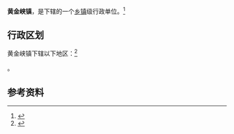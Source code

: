 {{中国乡级行政区|61/07/23/111/000}}

'''黄金峡镇'''，是{{PRC admin/fullname|61/07/23/111/000|3}}下辖的一个[[乡镇|乡镇]]级行政单位。<ref>{{PRC admin/ref sgc|{{PRC admin/parent|61/07/23/111/000}}}}</ref>

== 行政区划 ==

黄金峡镇下辖以下地区：<ref>{{PRC admin/ref sgc|61/07/23/111/000}}</ref>

{{PRC admin/children|61/07/23/111/000}}。

== 参考资料 ==

{{reflist}}

{{行政区划小作品}}
{{PRC admin/navcat|61/07/23/111/000}}